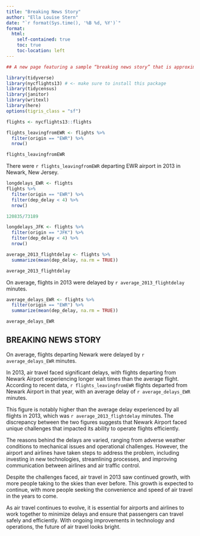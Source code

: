 ```yaml
---
title: "Breaking News Story"
author: "Ella Louise Stern"
date: "`r format(Sys.time(), '%B %d, %Y')`"
format:
  html:
    self-contained: true
    toc: true
    toc-location: left
---
```


```r
## A new page featuring a sample “breaking news story” that is approximately 250 words and which features at least two pieces of information which are generated using inline R code within your Quarto document. In other words, an example would be “The election today resulted in ___ counties being won by the Republican candidate” where the __ is filled in on the fly by your inline R code. Note that to accomplish this your Quarto document will have to include the necessary R code chunks above to create the text or number objects you will insert into those spaces.Note that this is an example story you are writing - it can be based off of any dataset you choose to use, either one we’ve used previously or another you find. All elements needed to complete the code and the narrative must be part of your Quarto document, so whatever dataset you choose will need to be imported into the file at the top, etc, and then crunched appropriately to arrive at the number.To take a single value in a dataframe and convert it to a vector, you can use the pull() function if need be.
```

```r
library(tidyverse)
library(nycflights13) # <- make sure to install this package 
library(tidycensus)
library(janitor)
library(writexl)
library(here)
options(tigris_class = "sf")
```

```r
flights <- nycflights13::flights
```
```r
flights_leavingfromEWR <- flights %>% 
  filter(origin == "EWR") %>% 
  nrow()

flights_leavingfromEWR
```
There were `r flights_leavingfromEWR` departing EWR airport in 2013 in Newark, New Jersey. 

```r
longdelays_EWR <- flights
flights %>% 
  filter(origin == "EWR") %>% 
  filter(dep_delay < 4) %>% 
  nrow()

120835/73189

longdelays_JFK <- flights %>% 
  filter(origin == "JFK") %>% 
  filter(dep_delay < 4) %>% 
  nrow()

average_2013_flightdelay <- flights %>% 
  summarize(mean(dep_delay, na.rm = TRUE))

average_2013_flightdelay

```
On average, flights in 2013 were delayed by `r average_2013_flightdelay` minutes.
```r
average_delays_EWR <- flights %>% 
  filter(origin == "EWR") %>% 
  summarize(mean(dep_delay, na.rm = TRUE))

average_delays_EWR
```
## BREAKING NEWS STORY ##

On average, flights departing Newark were delayed by `r average_delays_EWR` minutes.

In 2013, air travel faced significant delays, with flights departing from Newark Airport experiencing longer wait times than the average flight. According to recent data, `r flights_leavingfromEWR` flights departed from Newark Airport in that year, with an average delay of `r average_delays_EWR` minutes.

This figure is notably higher than the average delay experienced by all flights in 2013, which was `r average_2013_flightdelay` minutes. The discrepancy between the two figures suggests that Newark Airport faced unique challenges that impacted its ability to operate flights efficiently.

The reasons behind the delays are varied, ranging from adverse weather conditions to mechanical issues and operational challenges. However, the airport and airlines have taken steps to address the problem, including investing in new technologies, streamlining processes, and improving communication between airlines and air traffic control.

Despite the challenges faced, air travel in 2013 saw continued growth, with more people taking to the skies than ever before. This growth is expected to continue, with more people seeking the convenience and speed of air travel in the years to come.

As air travel continues to evolve, it is essential for airports and airlines to work together to minimize delays and ensure that passengers can travel safely and efficiently. With ongoing improvements in technology and operations, the future of air travel looks bright.

